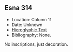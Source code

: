 ## Esna 314 {-}  

- Location: Column 11
- Date: Unknown 
- [Hieroglyphic Text](https://www.ifao.egnet.net/uploads/publications/enligne/Temples-Esna003.pdf#page=279){target="_blank"}
- Bibliography: None.


No inscriptions, just decoration.

